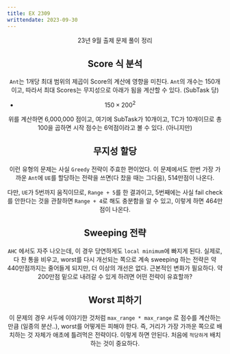 ```yaml
---
title: EX 2309
writtendate: 2023-09-30
---
```


<Header />

23년 9월 출제 문제 풀이 정리

## Score 식 분석

`Ant`는 1개당 최대 범위의 제곱이 Score의 계산에 영향을 미친다. `Ant`의 개수는 150개이고, 따라서 최대 Scores는 무지성으로 아래가 됨을 계산할 수 있다. (SubTask 당)

- $150 \times 200^2$

위를 계산하면 6,000,000 점이고, 여기에 SubTask가 10개이고, TC가 10개이므로 총 100을 곱하면 시작 점수는 6억점이라고 볼 수 있다. (아니지만)


## 무지성 할당

이런 유형의 문제는 사실 `Greedy` 전략이 주효한 편이었다. 이 문제에서도 한번 가장 가까운 `Ant`에 `UE`를 할당하는 전략을 쓰면(다 찼을 때는 그다음), 514만점이 나온다.

다만, `UE`가 5번까지 움직이므로, `Range + 5`를 한 결과이고, 5번째에는 사실 fail check를 안한다는 것을 관찰하면 `Range + 4`로 해도 충분함을 알 수 있고, 이렇게 하면 464만점이 나온다.


## Sweeping 전략

`AHC` 에서도 자주 나오는데, 이 경우 당연하게도 `local minimum`에 빠지게 된다. 실제로, 다 찬 통을 비우고, worst를 다시 개선되는 쪽으로 계속 sweeping 하는 전략은 약 440만점까지는 줄어들게 되지만, 더 이상의 개선은 없다. 근본적인 변화가 필요하다. 약 200만점 밑으로 내려갈 수 있게 하려면 어떤 전략이 유효할까?


## Worst 피하기

이 문제의 경우 서두에 이야기한 것처럼 `max_range * max_range` 로 점수를 계산하는 만큼 (일종의 분산..), worst를 어떻게든 피해야 한다. 즉, 거리가 가장 가까운 쪽으로 배치하는 것 자체가 애초에 틀려먹은 전략이다. 이렇게 하면 안된다. 처음에 `적당하게` 배치하는 것이 중요하다.
